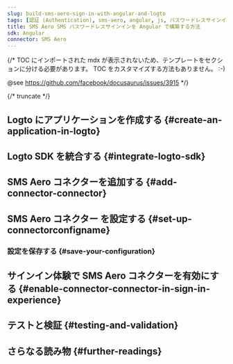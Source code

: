 ```yaml
---
slug: build-sms-aero-sign-in-with-angular-and-logto
tags: [認証 (Authentication), sms-aero, angular, js, パスワードレスサインイン, サインイン, ログイン]
title: SMS Aero SMS パスワードレスサインインを Angular で構築する方法
sdk: Angular
connector: SMS Aero
---
```


{/*
  TOC にインポートされた mdx が表示されないため、テンプレートをセクションに分ける必要があります。
  TOC をカスタマイズする方法もありません。 :-)

  @see https://github.com/facebook/docusaurus/issues/3915
*/}



{/* truncate */}

<Intro connector={connector} sdk="Angular" link="https://angular.dev" />

## Logto にアプリケーションを作成する \{#create-an-application-in-logto}

<CreateApplication type="シングルページアプリ" framework="Angular" />

## Logto SDK を統合する \{#integrate-logto-sdk}

<IntegrateSdk />

## SMS Aero コネクターを追加する \{#add-connector-connector}

<AddPasswordlessConnector
  connector={connector}
  connectorType="SMS"
  passwordlessSignUpIdentifier="電話番号"
/>

## SMS Aero コネクター を設定する \{#set-up-connectorconfigname}

<ConnectorGuide />

### 設定を保存する \{#save-your-configuration}

<SaveYourConfiguration connector={connector} />

## サインイン体験で SMS Aero コネクターを有効にする \{#enable-connector-connector-in-sign-in-experience}

<EnablePasswordlessConnector
  connectorType="SMS"
  passwordlessSignUpIdentifier="電話番号"
/>

## テストと検証 \{#testing-and-validation}

<TestingAndValidation connector={connector} sdk="Angular" />

## さらなる読み物 \{#further-readings}

<FurtherReadings />
